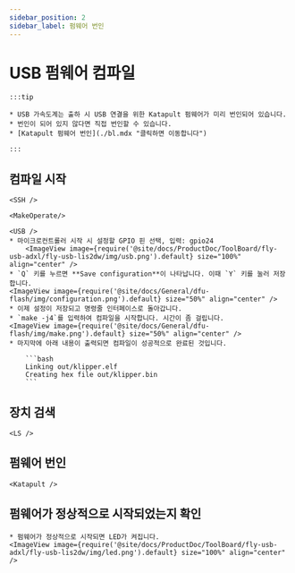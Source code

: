 ```yaml
---
sidebar_position: 2
sidebar_label: 펌웨어 번인
---
```




# USB 펌웨어 컴파일

    :::tip

    * USB 가속도계는 출하 시 USB 연결을 위한 Katapult 펌웨어가 미리 번인되어 있습니다.
    * 번인이 되어 있지 않다면 직접 번인할 수 있습니다.
    * [Katapult 펌웨어 번인](./bl.mdx "클릭하면 이동합니다")

    :::

## 컴파일 시작

    <SSH />

    <MakeOperate/>

    <USB />
    * 마이크로컨트롤러 시작 시 설정할 GPIO 핀 선택, 입력: gpio24
        <ImageView image={require('@site/docs/ProductDoc/ToolBoard/fly-usb-adxl/fly-usb-lis2dw/img/usb.png').default} size="100%" align="center" />
    * `Q` 키를 누르면 **Save configuration**이 나타납니다. 이때 `Y` 키를 눌러 저장합니다.
    <ImageView image={require('@site/docs/General/dfu-flash/img/configuration.png').default} size="50%" align="center" />
    * 이제 설정이 저장되고 명령줄 인터페이스로 돌아갑니다.
    * `make -j4`를 입력하여 컴파일을 시작합니다. 시간이 좀 걸립니다.
    <ImageView image={require('@site/docs/General/dfu-flash/img/make.png').default} size="50%" align="center" />
    * 마지막에 아래 내용이 출력되면 컴파일이 성공적으로 완료된 것입니다.

        ```bash
        Linking out/klipper.elf
        Creating hex file out/klipper.bin
        ```

## 장치 검색

    <LS />


## 펌웨어 번인


    <Katapult />


## 펌웨어가 정상적으로 시작되었는지 확인

    * 펌웨어가 정상적으로 시작되면 LED가 켜집니다.
    <ImageView image={require('@site/docs/ProductDoc/ToolBoard/fly-usb-adxl/fly-usb-lis2dw/img/led.png').default} size="100%" align="center" />